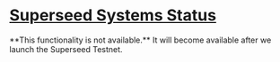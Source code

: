 
# [Superseed Systems Status](https://status.superseed.com)

<Callout emoji="🚧">
  **This functionality is not available.** It will become available after we
  launch the Superseed Testnet.
</Callout>
